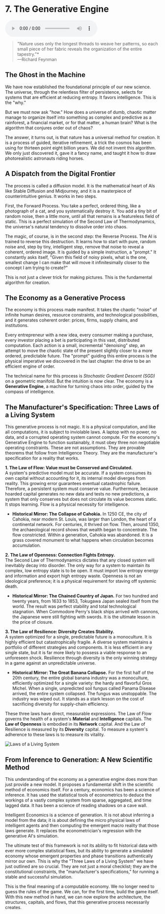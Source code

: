 # 7. The Generative Engine

<audio controls className="w-full mt-6">
  <source src="https://webstatics.ii.inc/Chapter-7-TLE.mp3" type="audio/mp3" />
</audio>

> "Nature uses only the longest threads to weave her patterns, so each small piece of her fabric reveals the organization of the entire tapestry."\*  
> —Richard Feynman

## The Ghost in the Machine

We have now established the foundational principle of our new science. The universe, through the relentless filter of persistence, selects for systems that are efficient at reducing entropy. It favors intelligence. This is the "why."

But we must now ask "how." How does a universe of dumb, chaotic matter manage to organize itself into something as complex and predictive as a rainforest, a financial market, or for that matter, a human brain? What is the algorithm that conjures order out of chaos?

The answer, it turns out, is that nature has a universal method for creation. It is a process of guided, iterative refinement, a trick the cosmos has been using for thirteen point eight billion years. We did not invent this algorithm. We only just discovered it, gave it a fancy name, and taught it how to draw photorealistic astronauts riding horses.

## A Dispatch from the Digital Frontier

The process is called a diffusion model. It is the mathematical heart of AIs like Stable Diffusion and Midjourney, and it is a masterpiece of counterintuitive genius. It works in two steps.

First, the Forward Process. You take a perfect, ordered thing, like a photograph of a cat, and you systematically destroy it. You add a tiny bit of random noise, then a little more, until all that remains is a featureless field of static. This is a perfect simulation of the Second Law of Thermodynamics, the universe's natural tendency to dissolve order into chaos.

The magic, of course, is in the second step: the Reverse Process. The AI is trained to reverse this destruction. It learns how to start with pure, random noise and, step by tiny, intelligent step, remove that noise to reveal a coherent, ordered image. It is guided by a simple instruction, a "prompt." It constantly asks itself, "Given this field of noisy pixels, what is the one, smallest change I can make that will move it infinitesimally closer to the concept I am trying to create?"

This is not just a clever trick for making pictures. This is the fundamental algorithm for creation.

## The Economy as a Generative Process

The economy is this process made manifest. It takes the chaotic "noise" of infinite human desires, resource constraints, and technological possibilities, and it generates coherent order: prices, firms, supply chains, and institutions.

Every entrepreneur with a new idea, every consumer making a purchase, every investor placing a bet is participating in this vast, distributed computation. Each action is a small, incremental "denoising" step, an attempt to move the chaotic state of the present slightly closer to a more ordered, predictable future. The "prompt" guiding this entire process is the physical imperative we discovered in the last chapter: the drive to be an efficient engine of order.

The technical name for this process is _Stochastic Gradient_ _Descent (SGD)_ on a geometric manifold. But the intuition is now clear. The economy is a **Generative Engine**, a machine for turning chaos into order, guided by the compass of intelligence.

## The Manufacturer's Specification: Three Laws of a Living System

This generative process is not magic. It is a physical computation, and like all computations, it is subject to inviolable laws. A laptop with no power, no data, and a corrupted operating system cannot compute. For the economy's Generative Engine to function sustainably, it must obey three non negotiable operating constraints. These are not assumptions. They are provable theorems that follow from Intelligence Theory. They are the manufacturer's specification for a reality that works.

**1\. The Law of Flow: Value must be Conserved and Circulated.**  
A system's predictive model must be accurate. If a system consumes its own capital without accounting for it, its internal model diverges from reality. This growing error guarantees eventual catastrophic failure. Therefore, a persistent system must conserve value. Furthermore, because hoarded capital generates no new data and tests no new predictions, a system that only conserves but does not circulate its value becomes static. It stops learning. Flow is a physical necessity for intelligence.

- **Historical Mirror: The Collapse of Cahokia.** In 1250 CE, the city of Cahokia, near modern St. Louis, was larger than London, the heart of a continental network. For centuries, it thrived on flow. Then, around 1350, the archaeological record shows that wealth began to concentrate. The flow constricted. Within a generation, Cahokia was abandoned. It is a grass covered monument to what happens when circulation becomes accumulation.

**2\. The Law of Openness: Connection Fights Entropy.**  
The Second Law of Thermodynamics dictates that any closed system will inevitably decay into disorder. The only way for a system to maintain its complex, low entropy state is to be open. It must import low entropy energy and information and export high entropy waste. Openness is not an ideological preference; it is a physical requirement for staving off systemic death.

- **Historical Mirror: The Chained Country of Japan.** For two hundred and twenty years, from 1633 to 1853, Tokugawa Japan sealed itself from the world. The result was perfect stability and total technological stagnation. When Commodore Perry's black ships arrived with cannons, the Japanese were still fighting with swords. It is the ultimate lesson in the price of closure.

**3\. The Law of Resilience: Diversity Creates Stability.**  
A system optimized for a single, predictable future is a monoculture. It is highly efficient but catastrophically fragile. A diverse system maintains a portfolio of different strategies and components. It is less efficient in any single state, but it is far more likely to possess a viable response to an unforeseen shock. Resilience through diversity is the only winning strategy in a game against an unpredictable universe.

- **Historical Mirror: The Great Banana Collapse.** For the first half of the 20th century, the entire global banana industry was a monoculture, efficiently optimized for a single variety: the hardy and flavorful Gros Michel. When a single, unpredicted soil fungus called Panama Disease arrived, the entire system collapsed. The fungus was unstoppable. The industry was wiped out. It stands as a stark lesson on the cost of sacrificing diversity for supply-chain efficiency.

These three laws have direct, measurable expressions. The Law of Flow governs the health of a system's **Material** and **Intelligence** capitals. The **Law of Openness** is embodied in its **Network** capital. And the Law of Resilience is measured by its **Diversity** capital. To measure a system's adherence to these laws is to measure its vitality.

![Laws of a Living System](/the-last-economy/chapter-7/Tripod-of-Justice-dark.png)

## From Inference to Generation: A New Scientific Method

This understanding of the economy as a generative engine does more than just provide a new model. It proposes a fundamental shift in the scientific method of economics itself. For a century, economics has been a science of inference. It has used the statistical tools of econometrics to deduce the workings of a vastly complex system from sparse, aggregated, and time lagged data. It has been a science of reading shadows on a cave wall.

Intelligent Economics is a science of generation. It is not about inferring a model from the data; it is about defining the micro physical laws of intelligent agents and then computing the emergent macro reality that those laws generate. It replaces the econometrician's regression with the generative AI's simulation.

The ultimate test of this framework is not its ability to fit historical data with ever more complex statistical fixes, but its ability to generate a simulated economy whose emergent properties and phase transitions authentically mirror our own. This is why the "Three Laws of a Living System" we have just outlined are so crucial. They are not just a moral checklist; they are the constitutional constraints, the "manufacturer's specifications," for running a stable and successful simulation.

This is the final meaning of a computable economy. We no longer need to guess the rules of the game. We can, for the first time, build the game itself. With this new method in hand, we can now explore the architecture, the structures, capitals, and flows, that this generative process necessarily creates.
